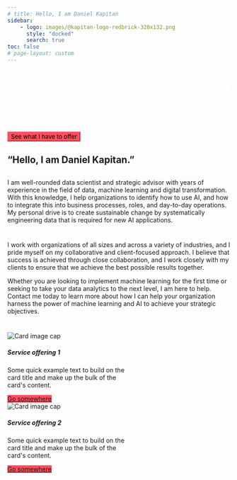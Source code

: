 ```yaml
---
# title: Hello, I am Daniel Kapitan
sidebar:
    - logo: images/@kapitan-logo-redbrick-320x132.png
      style: "docked"
      search: true
toc: false
# page-layout: custom
---
```


::: {.container-fluid}
```{=html}
<div class="p-5 mb-4 bg-light rounded-3 bgimg">
  <div class="container-fluid py-5">
    <h1 class="display-5 fw-bold">Looking to do more with data and AI?</h1>
    <p class="col-md-8 fs-4 hero-quote">As a data scientist, AI expert, architect, advisor, lecturer and mentor, I help people and organizations master data and AI in different roles, ultimately to create sustainable change with digital technologies.</p>
    <button class="btn btn-primary btn-lg" type="button">See what I have to offer</button>
  </div>
</div>

<style type="text/css">
.bgimg {
  background-image: url('images/hero.jpg');
}
.hero-quote {
  font-family: "Zilla Slab";
  font-color: white;
  color: white;
}

.fw-bold {
  /* font-family: "Zilla Slab Highlight"; */
  font-style: bold !important;
  color: white !important;
}

.btn-primary {
  background-color: #ff4f5e;
  border-color: #ff4f5e;
  font-family: "Inter";
}
</style>
```
:::

:::: {.container}
::: {.grid}

::: {.g-col-4}
# "Hello, I am Daniel Kapitan."
:::

::: {.g-col-8}
# 
I am well-rounded data scientist and strategic advisor with years of experience in the field of data, machine learning and digital transformation. With this knowledge, I help organizations to identify how to use AI, and how to integrate this into business processes, roles, and day-to-day operations. My personal drive is to create sustainable change by systematically engineering data that is required for new AI applications.

:::
:::
::::

#  
I work with organizations of all sizes and across a variety of industries, and I pride myself on my collaborative and client-focused approach. I believe that success is achieved through close collaboration, and I work closely with my clients to ensure that we achieve the best possible results together.

Whether you are looking to implement machine learning for the first time or seeking to take your data analytics to the next level, I am here to help. Contact me today to learn more about how I can help your organization harness the power of machine learning and AI to achieve your strategic objectives.

```{=html}
<!-- Google Calendar Appointment Scheduling begin -->
<link href="https://calendar.google.com/calendar/scheduling-button-script.css" rel="stylesheet">
<script src="https://calendar.google.com/calendar/scheduling-button-script.js" async></script>
<script>
(function() {
  var target = document.currentScript;
  window.addEventListener('load', function() {
    calendar.schedulingButton.load({
      url: 'https://calendar.google.com/calendar/appointments/AcZssZ3bat8-Gyswn1RmSeowmu2ZAdqkJl9YDoSjNnk=?gv=true',
      color: '#ff4f5e',
      label: 'Book an appointment',
      target,
    });
  });
})();
</script>
<!-- end Google Calendar Appointment Scheduling -->
```
# 

:::: {.container}
::: {.grid}

::: {.g-col-6}
```{=html}
<div class="card" style="width: 18rem;">
  <img class="card-img-top" src="images/tim-mossholder-bo3SHP58C3g-unsplash.jpeg" alt="Card image cap">
  <div class="card-body">
    <h5 class="card-title">Service offering 1</h5>
    <p class="card-text">Some quick example text to build on the card title and make up the bulk of the card's content.</p>
    <a href="#" class="btn btn-primary">Go somewhere</a>
  </div>
</div>
```
:::
::: {.g-col-6}
```{=html}
<div class="card" style="width: 18rem;">
  <img class="card-img-top" src="images/tim-mossholder-bo3SHP58C3g-unsplash.jpeg" alt="Card image cap">
  <div class="card-body">
    <h5 class="card-title">Service offering 2</h5>
    <p class="card-text">Some quick example text to build on the card title and make up the bulk of the card's content.</p>
    <a href="#" class="btn btn-primary">Go somewhere</a>
  </div>
</div>
```
:::

:::
::::



